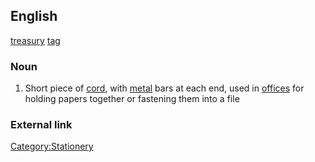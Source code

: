 ==English==
[[treasury]] [[tag]]
===Noun===
# Short piece of [[cord]], with [[metal]] bars at each end, used in [[office]]s for holding papers together or fastening them into a file
===External link===
{{pedialite}}
[[Category:Stationery]]